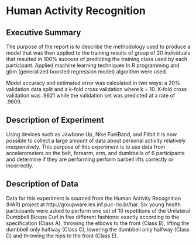 

# Human Activity Recognition

## Executive Summary

The purpose of the report is to describe the methodology used to produce a model that was
then applied to the training results of group of 20 individuals that resulted
in 100% success of predicting the training class used by each participant.
Applied machine learning techniques In R programming and gbm (generalized
boosted regression model) algorithm were used.

Model accuracy and estimated error was calculated in two ways: a 20% validation data 
split and a k-fold cross validation where k = 10. K-fold cross validation was
.9621 while the validation set was predicted at a rate of .9609.

## Description of Experiment

Using devices
such as Jawbone Up, Nike FuelBand, and Fitbit it is now possible to collect a
large amount of data about personal activity relatively inexpensively. This
purpose of this experiment is to use data from accelerometers on the belt,
forearm, arm, and dumbbells of 6 participants and determine if they are performing
perform barbell lifts correctly or incorrectly.



## Description of Data

Data for this experiment is sourced from the Human Activity Recognition (HAR) project
at http://groupware.les.inf.puc-rio.br/har. Six young health participants were asked to perform one set of 10 repetitions of
the Unilateral Dumbbell Biceps Curl in five different fashions: exactly according to the specification (Class A), throwing the elbows to the front
(Class B), lifting the dumbbell only halfway (Class C), lowering the dumbbell only halfway (Class D) and throwing the hips to the front (Class E).

